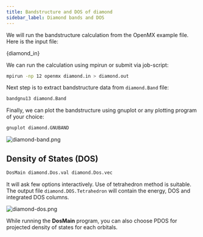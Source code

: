 ```yaml
---
title: Bandstructure and DOS of diamond
sidebar_label: Diamond bands and DOS
---
```


We will run the bandstructure calculation from the OpenMX example file. Here is
the input file:


<CodeBlock className="fortran" title="src/diamond/diamond.in">{diamond_in}</CodeBlock>

We can run the calculation using mpirun or submit via job-script:
```bash
mpirun -np 12 openmx diamond.in > diamond.out
```

Next step is to extract bandstructure data from `diamond.Band` file:
```bash
bandgnu13 diamond.Band
```

Finally, we can plot the bandstructure using gnuplot or any plotting program of
your choice:
```bash
gnuplot diamond.GNUBAND
```

![diamond-band.png](/img/diamond-band.png)

## Density of States (DOS)

```bash
DosMain diamond.Dos.val diamond.Dos.vec
```

It will ask few options interactively. Use of tetrahedron method is suitable.
The output file `diamond.DOS.Tetrahedron` will contain the energy, DOS and
integrated DOS columns.

![diamond-dos.png](/img/diamond-dos.png)

While running the **DosMain** program, you can also choose PDOS for projected
density of states for each orbitals.
